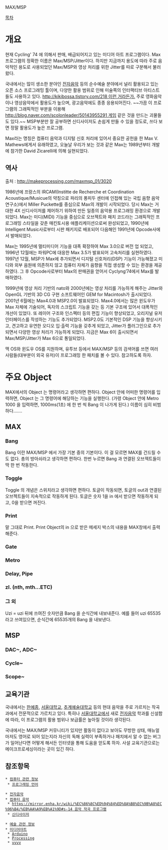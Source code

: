 MAX/MSP

[[목차]]

= 개요 =

현재 Cycling' 74 에 의해서 판매, 배급되어지고 있는 미디어 아트 프로그램이다. Max 프로그램의 정확한 이름은 Max/MSP/Jitter이다. 하지만 지금까지 용도에 따라 주로 음악적인 용도로 사용되었던 Max/MSP와 영상 처리를 위한 Jitter를 따로 구분해서 불러왔다.

국내에서는 많이 생소한 분야인 [[전자음악]] 등의 순수예술 분야에서 널리 활용되고 있는 오픈 소스 프로그래밍 툴이며, 다양한 활용 범위로 인해 미술쪽의 인터랙티브 아티스트들도 사용하고 있다. [[http://kikibossa.tistory.com/218 이런 거라든가.]] 주로 영화음악이나 영상음악에서 활용도가 높으며, 광고음악에도 종종 응용되어진다. ~~가끔 이 프로그램의 그래픽적인 부분을 이용해 [[http://blog.naver.com/scolonleader/50143955291 게임]] 같은 것을 만드는 괴물들도 있다.~~ MSP부분만 잘 공부하면 신디사이저도 손쉽게 만들 수 있을 정도로, 쓰다 보면 정말 활용도가 높은 프로그램.

Max라는 명칭은 컴퓨터 음악과 디지털 신호 처리에 있어서 중요한 공헌을 한 Max V. Mathews에게서 유래하였고, 오늘날 우리가 보는 것과 같은 Max는 1989년부터 개발에 참가한 David Zicarelli에 의해 실현되었다.

== 역사 ==

출처 : http://makeprocessing.com/maxmsp_01/3020

1986년에 프랑스의 IRCAM(Institte de Recherche et Coordination Acoustique/Musicue의 약칭으로 파리의 퐁피두 센터에 인접해 있는 국립 음향 음악 연구소)에서 Miller Puckette를 중심으로 Max의 개발이 시작되었다. 당시 Max는 거대한 4X 신디사이저를 제어하기 위하여 만든 일종의 음악용 프로그래밍 환경으로 개발되었다. Max는 미디(MIDI) 기능을 중심으로 오브젝트와 패치 코드라는 그래픽적인 프로그래밍 스타일을 갖춘 매킨토시용 애플리케이션으로써 완성되었고, 1990년에 Intelligent Music사로부터 시판 패키지로 배포되어 다음해인 1991년에 Opcode사에서 발매되었다.

Max는 1995년에 멀티미디어 기능을 대폭 확장하여 Max 3.0으로 버전 업 되었고, 1996년 12월에는 파워PC에 대응한 Max 3.5가 발표되어 고속처리를 실현하였다. 1997년 12월, MSP가 Max에 추가되면서 디지털 신호처리(DSP) 기능이 가능해졌고 미디와 외부 음원에 의존하지 않고 컴퓨터 자체가 음향을 직접 생성할 수 있는 환경을 제공하였다. 그 후 Opcode사로부터 Max의 판매권을 얻어서 Cyclyng’74에서 Max를 발매하였다.

1999년에 영상 처리 기반의 nato와 2000년에는 영상 처리를 가능하게 해주는 Jitter와 OpenGL 기반의 3D CG 구현 소프트웨어인 GEM for Macintosh가 출시되었다. 2001년 6월에는 Max4.0과 MSP2.0이 발표되었다. Max4.0에서는 많은 윈도우가 Max 자체에 기술되어, 독자의 스크립트 기능을 갖는 등 기본 구조에 있어서 대폭적인 개선이 있었다. 또 레이어 구조와 인스펙터 등의 편집 기능이 향상되었고, 오리지널 유저 인터페이스를 작성하는 기능도 추가되었다. MSP2.0도 기본적인 DSP 기능을 향상시키고, 견고하고 유연한 오디오 입·출력 기능을 갖추게 되었고, Jitter가 플러그인으로 추가되면서 다양한 영상 처리가 가능하게 되었다. 지금은 Max 6이 출시되면서 Max/MSP/Jitter가 Max 6으로 통일되었다.

맥 OS와 윈도우 OS를 지원하며, 유투브 등에서 MAX/MSP 등의 검색어를 쓰면 여러 사람들(대부분이 외국 유저)이 프로그래밍 한 패치를 볼 수 있다. 참고하도록 하자.

= 주요 Object =

MAX에서의 Object 는 명령어라고 생각하면 편하다.
Object 안에 어떠한 명령어를 입력하면, Object 는 그 명령어에 해당하는 기능을 실행한다.
(가령 Object 안에 Metro 1000 을 입력하면, 1000ms(1초) 에 한 번 씩 Bang 이 나가게 된다.)
이름이 심히 비범하다…….

== MAX ==

=== Bang ===

Bang 이란 MAX/MSP 에서 가장 기본 중의 기본이다. 이 걸 모르면 MAX를 건드릴 수도 없다.
총의 방아쇠라고 생각하면 편하다. 한번 누르면 Bang 과 연결된 오브젝트들이 딱 한 번 작동한다.

=== Toggle ===

Toggle 의 개념은 스위치라고 생각하면 편하다.
토글이 작동되면, 토글의 out과 연결된 오브젝트들이 지속적으로 작동하게 된다.
토글은 숫자 1을 in 에서 받으면 작동하게 되고, 0을 받으면 꺼진다.

=== Print ===

말 그대로 Print.
Print Object의 in 으로 받은 메세지 박스의 내용을 MAX창에서 출력해준다.

=== Gate ===

=== Metro ===

=== Delay, Pipe ===

=== zl. (nth, mth...ETC) ===

=== 그 외 ===

Uzi = uzi 뒤에 쓰여진 숫자만큼 Bang 을 순식간에 내보내준다. 예를 들어 uzi 65535 라고 쓰여있으면, 순식간에 65535개의 Bang 을 내보낸다.

== MSP ==

=== DAC~, ADC~ ===

=== Cycle~ ===

=== Scope~ ===


== 교육기관 ==

국내에서는 [[한예종]], [[서울대학교]], [[추계예술대학교]] 등의 현대 음악을 주로 가르치는 작곡과에서 전문적으로 가르치고 있다. 특히나 [[서울대학교]]에서 새로 [[전자음악]] 학과를 신설함에 따라, 이 프로그램의 활용 범위나 보급률은 높아질 것이라 생각된다.

국내에서는 MAX/MSP 커뮤니티가 있지만 활동이 없다고 보아도 무방한 상태, 매뉴얼 마저도 영어로 되어 있는지라 자신의 독해 실력이 부족하거나 패치에서 알 수 없는 버그가 일어난다면 어떻게 해서든 인터넷을 통해 도움을 얻도록 하자. 사설 교육기관으로는 메이크프로세싱이라는 곳이 있긴 하다.


== 참조항목 == 
 * [[컴퓨터 관련 정보]]
  * [[프로그래밍 언어]]

 * [[전자음악]]
 * [[컴퓨터 음악]]
  * [[https://mirror.enha.kr/wiki/%EC%86%8C%ED%94%84%ED%8A%B8%EC%9B%A8%EC%96%B4/%EB%AA%A9%EB%A1%9D#s-14 음악 작곡 프로그램]]
  * [[신디사이저]]

 * [[예술 관련 정보]]
 * [[미디어아트]]
  * [[Arduino]]
  * [[Processing]]
  * [[vvvv]]
